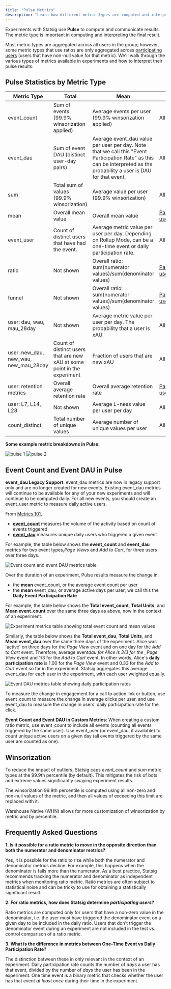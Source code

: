 ```yaml
---
title: "Pulse Metrics"
description: "Learn how different metric types are computed and interpreted in Pulse experiment results."
---
```


Experiments with Statsig use **Pulse** to compute and communicate results. The metric type is important in computing and interpreting the final result.

Most metric types are aggregated across all users in the group; however, some metric types that use ratios are only aggregated across [participating users](/pulse/participating-units) (users that have non-null value for that metric). We'll walk through the various types of metrics available in experiments and how to interpret their pulse results.

## Pulse Statistics by Metric Type

| Metric Type                           | Total                                                                    | Mean                                                                                                                                                                    | Units                                             |
| ------------------------------------- | ------------------------------------------------------------------------ | ----------------------------------------------------------------------------------------------------------------------------------------------------------------------- | ------------------------------------------------- |
| event_count                           | Sum of events (99.9% winsorization applied)                              | Average events per user (99.9% winsorization applied)                                                                                                                   | All users                                         |
| event_dau                             | Sum of event DAU (distinct user-day pairs)                               | Average event_dau value per user per day. Note that we call this "Event Participation Rate" as this can be interpreted as the probability a user is DAU for that event. | All users                                         |
| sum                                   | Total sum of values (99.9% winsorization)                                | Average value per user (99.9% winsorization)                                                                                                                            | All users                                         |
| mean                                  | Overall mean value                                                       | Overall mean value                                                                                                                                                      | [Participating users](/pulse/participating-units) |
| event_user                            | Count of distinct users that have had the event.                         | Average metric value per user per day. Depending on Rollup Mode, can be a one-time event or daily participation rate.                                                   | All users                                         |
| ratio                                 | Not shown                                                                | Overall ratio: sum(numerator values)/sum(denominator values)                                                                                                            | [Participating users](/pulse/participating-units) |
| funnel                                | Not shown                                                                | Overall ratio: sum(numerator values)/sum(denominator values)                                                                                                            | [Participating users](/pulse/participating-units) |
| user: dau, wau, mau_28day             | Not shown                                                                | Average metric value per user per day. The probability that a user is xAU                                                                                               | All users                                         |
| user: new_dau, new_wau, new_mau_28day | Count of distinct users that are new xAU at some point in the experiment | Fraction of users that are new xAU                                                                                                                                      | All users                                         |
| user: retention metrics               | Overall average retention rate                                           | Overall average retention rate                                                                                                                                          | [Participating users](/pulse/participating-units) |
| user: L7, L14, L28                    | Not shown                                                                | Average L-ness value per user per day                                                                                                                                   | All users                                         |
| count_distinct                        | Total number of unique values                                            | Average number of unique values per user                                                                                                                                | All users                                         |

**Some example metric breakdowns in Pulse:**

<Frame>
  <img src="https://github.com/user-attachments/assets/aa7e1063-6473-4e4e-9ca4-7074f5a0c450" alt="pulse 1" />
</Frame>

<Frame>
  <img src="https://github.com/user-attachments/assets/7b0b1d99-c720-480e-8671-f5f696485500" alt="pulse 2" />
</Frame>

## Event Count and Event DAU in Pulse

<Warning>**event_dau Legacy Support**: event_dau metrics are now in legacy support only and are no longer created for new events. Existing event_dau metrics will continue to be available for any of your new experiments and will continue to be computed daily. For all new events, you should create an event_user metric to measure daily active users.</Warning>

From [Metrics 101](/metrics/metrics-from-events),

- [**event_count**](/metrics/metrics-from-events#event-count-metric) measures the volume of the activity based on count of events triggered
- [**event_dau**](/metrics/metrics-from-events#event-dau-metric) measures unique daily users who triggered a given event

For example, the table below shows the **event_count** and **event_dau** metrics for two event types,_Page Views_ and _Add to Cart_, for three users over three days.
<Frame>
  <img src="https://user-images.githubusercontent.com/1315028/187719553-c7e5c186-5dfe-4521-8bfb-1bb4b8cdb38d.png" alt="Event count and event DAU metrics table" />
</Frame>

Over the duration of an experiment, Pulse results measure the change in:

- the **mean** event_count, or the average event count per user
- the **mean** event_dau, or average active days per user; we call this the **Daily Event Participation Rate**

For example, the table below shows the **Total event_count**, **Total Units**, and **Mean event_count** over the same three days as above, now in the context of an experiment.

<Frame>
  <img src="https://user-images.githubusercontent.com/1315028/187721781-3240ebc6-43ae-4fd8-ac44-c3493308e127.png" alt="Experiment metrics table showing total event count and mean values" />
</Frame>

Similarly, the table below shows the **Total event_dau**, **Total Units**, and **Mean event_dau** over the same three days of the experiment. Alice was 'active' on three days for the _Page View_ event and on one day for the _Add to Cart_ event. Therefore, average event*dau for Alice is 3/3 for the \_Page View* event and 1/3 for the _Add to Cart_ event. In other words, Alice's **daily participation rate** is 1.00 for the _Page View_ event and 0.33 for the _Add to Cart_ event so far in the experiment. Statsig aggregates this average event_dau for each user in the experiment, with each user weighted equally.

<Frame>
  <img src="https://user-images.githubusercontent.com/1315028/187721834-b8e94f15-f3ee-4584-924b-96e424ddcd0c.png" alt="Event DAU metrics table showing daily participation rates" />
</Frame>

To measure the change in engagement for a call to action link or button, use event_count to measure the change in average clicks per user, and use event_dau to measure the change in users’ daily participation rate for the click.

<Info>**Event Count and Event DAU in Custom Metrics**: When creating a custom ratio metric, use event_count to include all events (counting all events triggered by the same user). Use event_user (or event_dau, if available) to count unique active users on a given day (all events triggered by the same user are counted as one).</Info>

## Winsorization

To reduce the impact of outliers, Statsig caps _event_count_ and _sum_ metric types at the 99.9th percentile (by default). This mitigates the risk of bots and extreme values significantly swaying experiment results.

The winsorization 99.9th percentile is computed using all non-zero and non-null values of the metric, and then all values of exceeding this limit are replaced with it.

Warehouse Native (WHN) allows for more customization of winsorization by metric and by percentile.

## Frequently Asked Questions

**1. Is it possible for a ratio metric to move in the opposite direction than both the numerator and denominator metrics?**

Yes, it is possible for the ratio to rise while both the numerator and denominator metrics decline. For example, this happens when the denominator is falls more than the numerator. As a best practice, Statsig recommends tracking the numerator and denominator as independent metrics when monitoring ratio metric. Ratio metrics are often subject to statistical noise and can be tricky to use for obtaining a statistically significant result.

**2. For ratio metrics, how does Statsig determine _participating users_?**

Ratio metrics are computed only for users that have a non-zero value in the denominator, i.e. the user must have triggered the denominator event on a given day to be included in the daily ratio. Users that don't trigger the denominator event during an experiment are not included in the test vs. control comparison of a ratio metric.

**3. What is the difference in metrics between One-Time Event vs Daily Participation Rate?**

The distinction between these in only relevant in the context of an experiment.
Daily participation rate counts the number of _days_ a user has that event, divided by the number of _days_ the user has been in the experiment.
One time event is a binary metric that checks whether the user has that event _at least once_ during their time in the experiment.
